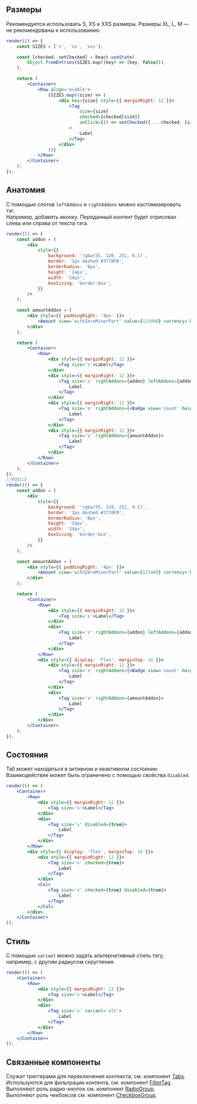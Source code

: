 ## Размеры

Рекомендуется использовать S, XS и XXS размеры. Размеры XL, L, M — не рекомендованы к использованию.

```jsx live
render(() => {
    const SIZES = ['s', 'xs', 'xxs'];

    const [checked, setChecked] = React.useState(
        Object.fromEntries(SIZES.map((key) => [key, false])),
    );

    return (
        <Container>
            <Row align='middle'>
                {SIZES.map((size) => (
                    <div key={size} style={{ marginRight: 12 }}>
                        <Tag
                            size={size}
                            checked={checked[size]}
                            onClick={() => setChecked({ ...checked, [size]: !checked[size] })}
                        >
                            Label
                        </Tag>
                    </div>
                ))}
            </Row>
        </Container>
    );
});
```

## Анатомия

С помощью слотов `leftAddons` и `rightAddons` можно кастомизировать тэг.  
Например, добавить иконку. Переданный контент будет отрисован слева или справа от текста тэга.

```jsx live
render(() => {
    const addon = (
        <div
            style={{
                background: 'rgba(55, 120, 251, 0.1)',
                border: '1px dashed #3778FB',
                borderRadius: '8px',
                height: '24px',
                width: '24px',
                boxSizing: 'border-box',
            }}
        />
    );

    const amountAddon = (
        <div style={{ paddingRight: '4px' }}>
            <Amount view='withZeroMinorPart' value={123400} currency='RUR' minority={100} />
        </div>
    );

    return (
        <Container>
            <Row>
                <div style={{ marginRight: 12 }}>
                    <Tag size='s'>Label</Tag>
                </div>
                <div style={{ marginRight: 12 }}>
                    <Tag size='s' rightAddons={addon} leftAddons={addon}>
                        Label
                    </Tag>
                </div>
                <div style={{ marginRight: 12 }}>
                    <Tag size='s' rightAddons={<Badge view='count' height={24} content={1} />}>
                        Label
                    </Tag>
                </div>
                <div style={{ marginRight: 12 }}>
                    <Tag size='s' rightAddons={amountAddon}>
                        Label
                    </Tag>
                </div>
            </Row>
        </Container>
    );
});
//MOBILE
render(() => {
    const addon = (
        <div
            style={{
                background: 'rgba(55, 120, 251, 0.1)',
                border: '1px dashed #3778FB',
                borderRadius: '8px',
                height: '24px',
                width: '24px',
                boxSizing: 'border-box',
            }}
        />
    );

    const amountAddon = (
        <div style={{ paddingRight: '4px' }}>
            <Amount view='withZeroMinorPart' value={123400} currency='RUR' minority={100} />
        </div>
    );

    return (
        <Container>
            <Row>
                <div style={{ marginRight: 12 }}>
                    <Tag size='s'>Label</Tag>
                </div>
                <div>
                    <Tag size='s' rightAddons={addon} leftAddons={addon}>
                        Label
                    </Tag>
                </div>
            </Row>
            <div style={{ display: 'flex', marginTop: 16 }}>
                <div style={{ marginRight: 12 }}>
                    <Tag size='s' rightAddons={<Badge view='count' height={24} content={1} />}>
                        Label
                    </Tag>
                </div>
                <div>
                    <Tag size='s' rightAddons={amountAddon}>
                        Label
                    </Tag>
                </div>
            </div>
        </Container>
    );
});
```

## Состояния

Таб может находиться в активном и неактивном состоянии. Взаимодействие может быть ограничено с помощью свойства `disabled`.

```jsx live
render(() => (
    <Container>
        <Row>
            <div style={{ marginRight: 12 }}>
                <Tag size='s'>Label</Tag>
            </div>
            <div>
                <Tag size='s' disabled={true}>
                    Label
                </Tag>
            </div>
        </Row>
        <div style={{ display: 'flex', marginTop: 16 }}>
            <div style={{ marginRight: 12 }}>
                <Tag size='s' checked={true}>
                    Label
                </Tag>
            </div>
            <Col>
                <Tag size='s' checked={true} disabled={true}>
                    Label
                </Tag>
            </Col>
        </div>
    </Container>
));
```

## Стиль

С помощью `variant` можно задать альтернативный стиль тэгу, например, с другим радиусом скругления.

```jsx live
render(() => (
    <Container>
        <Row>
            <div style={{ marginRight: 12 }}>
                <Tag size='s'>Label</Tag>
            </div>
            <div>
                <Tag size='s' variant='alt'>
                    Label
                </Tag>
            </div>
        </Row>
    </Container>
));
```

## Связанные компоненты

Служат триггерами для переключения контекста, см. компонент [Tabs](/docs/components-forms-selects-tabs--tabs).  
Используются для фильтрации контента, см. компонент [FilterTag](/docs/components-forms-selects-filtertag--filter-tag).  
Выполняют роль радио-кнопок см. компонент [RadioGroup](/docs/components-forms-selects-radiogroup--radio-group).  
Выполняют роль чекбоксов см. компонент [CheckboxGroup](/docs/components-forms-selects-checkboxgroup--checkbox-group).

